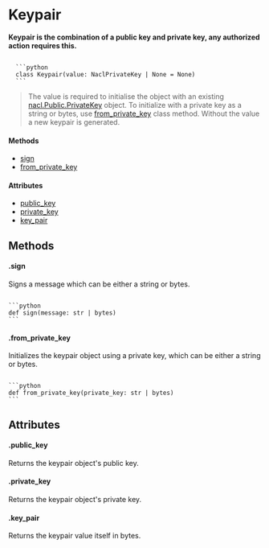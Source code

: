 
# Keypair
**Keypair is the combination of a public key and private key, any authorized action requires this.**

<Code>
  ```python 
  class Keypair(value: NaclPrivateKey | None = None)
  ```
</Code>

> The value is required to initialise the object with an existing [nacl.Public.PrivateKey](https://pynacl.readthedocs.io/en/latest/public/#nacl.public.PrivateKey) object. To initialize with a private key as a string or bytes, use [from_private_key](#from_private_key) class method. Without the value a new keypair is generated.

#### Methods
- [sign](#sign)
- [from_private_key](#from_private_key)

#### Attributes
- [public_key](#public_key)
- [private_key](#private_key)
- [key_pair](#key_pair)


## Methods

#### .sign
Signs a message which can be either a string or bytes.

<Code>
```python 
def sign(message: str | bytes)
```
</Code>

#### .from_private_key
Initializes the keypair object using a private key, which can be either a string or bytes.

<Code>
```python 
def from_private_key(private_key: str | bytes)
```
</Code>


## Attributes

#### .public_key
Returns the keypair object's public key.

#### .private_key
Returns the keypair object's private key.

#### .key_pair
Returns the keypair value itself in bytes.